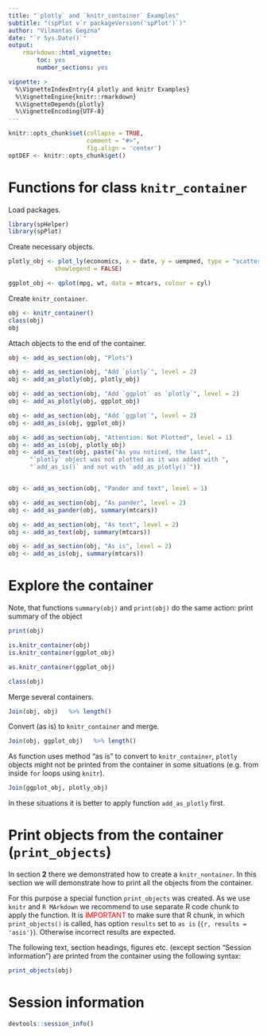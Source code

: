```yaml
---
title: "`plotly` and `knitr_container` Examples"
subtitle: "(spPlot v`r packageVersion('spPlot')`)"
author: "Vilmantas Gegzna"
date: "`r Sys.Date()`"
output:
    rmarkdown::html_vignette: 
        toc: yes
        number_sections: yes

vignette: >
  %\VignetteIndexEntry{4 plotly and knitr Examples}
  %\VignetteEngine{knitr::rmarkdown}
  %\VignetteDepends{plotly}
  %\VignetteEncoding{UTF-8}
---
```

```r
knitr::opts_chunk$set(collapse = TRUE,
                      comment = "#>",
                      fig.align = 'center')
optDEF <- knitr::opts_chunk$get()
```


Functions for class `knitr_container`   
===============================================

Load packages.

```r
library(spHelper)
library(spPlot)
```


Create necessary objects.
```r
plotly_obj <- plot_ly(economics, x = date, y = uempmed, type = "scatter",
             showlegend = FALSE)

ggplot_obj <- qplot(mpg, wt, data = mtcars, colour = cyl)
```

Create `knitr_container`.
```r
obj <- knitr_container()
class(obj)
obj
```

Attach objects to the end of the container.

```r
obj <- add_as_section(obj, "Plots")

obj <- add_as_section(obj, "Add `plotly`", level = 2)
obj <- add_as_plotly(obj, plotly_obj)

obj <- add_as_section(obj, "Add `ggplot` as `plotly`", level = 2)
obj <- add_as_plotly(obj, ggplot_obj)

obj <- add_as_section(obj, "Add `ggplot`", level = 2)
obj <- add_as_is(obj, ggplot_obj)

obj <- add_as_section(obj, "Attention: Not Plotted", level = 1)
obj <- add_as_is(obj, plotly_obj)
obj <- add_as_text(obj, paste("As you noticed, the last",
      "`plotly` object was not plotted as it was added with ",
      "`add_as_is()` and not with `add_as_plotly()`"))


obj <- add_as_section(obj, "Pander and text", level = 1)

obj <- add_as_section(obj, "As pander", level = 2)
obj <- add_as_pander(obj, summary(mtcars))

obj <- add_as_section(obj, "As text", level = 2)
obj <- add_as_text(obj, summary(mtcars))

obj <- add_as_section(obj, "As is", level = 2)
obj <- add_as_is(obj, summary(mtcars))

```

Explore the container
=======================

Note, that functions `summary(obj)` and `print(obj)` do the same action: print
summary of the object

```r
print(obj)

is.knitr_container(obj) 
is.knitr_container(ggplot_obj)

as.knitr_container(ggplot_obj) 

class(obj)
```
Merge several containers.

```r
Join(obj, obj)   %>% length()
```

Convert (as is) to `knitr_container` and merge.
```r
Join(obj, ggplot_obj)   %>% length()
```


As function uses method "as is" to convert to `knitr_container`, 
`plotly` objects might not be printed from the container in some situations
(e.g. from inside `for` loops using `knitr`).

```r
Join(ggplot_obj, plotly_obj)
```
In these situations it is better to apply function `add_as_plotly` first.




Print objects from the container (`print_objects`)
==================================================

In section **2** there we demonstrated how to create a `knitr_nontainer`. In this
section we will demonstrate how to print all the objects from the container.

For this purpose a special function `print_objects` was created. As we use 
`knitr` and `R MArkdown` we recommend to use separate R code chunk to apply the
 function. It is <font color ="red"> IMPORTANT </font> to make 
 sure that R chunk, in which `print_objects()` is called, has option `results` 
 set to `as is` (`{r, results = 'asis'}`). Otherwise incorrect results are 
 expected.

The following text, section headings, figures etc. (except section 
"Session information") are printed from the container
using the following syntax:  

```r
print_objects(obj)
```



Session information
===================


```r
devtools::session_info()
```
